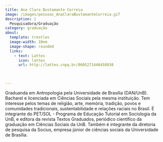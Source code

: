 ```yaml
---
title: Ana Clara Bustamante Correia
image: /images/pessoas_AnaClaraBustamanteCorreia.gif
description: |
  Pesquisadora/Graduação
category: graduação
about:
  template: trestles
  image-width: 10em
  image-shape: rounded
  links:
    - text: Lattes
      icon: lattes
      url: http://lattes.cnpq.br/8605271446458938
    
    
    
---
```

Graduanda em Antropologia pela Universidade de Brasília (DAN/UnB). Bacharel e licenciada em Ciências Sociais pela mesma instituição. Tem interesse pelos temas de religião, arte, memória, tradição, povos e comunidades tradicionais, sustentabilidade e relações raciais no Brasil. É integrante do PET/SOL - Programa de Educação Tutorial em Sociologia da UnB, e editora da revista Textos Graduados, periódico científico da graduação em Ciências Sociais da UnB. Também é integrante da diretoria de pesquisa da Socius, empresa júnior de ciências sociais da Universidade de Brasília.